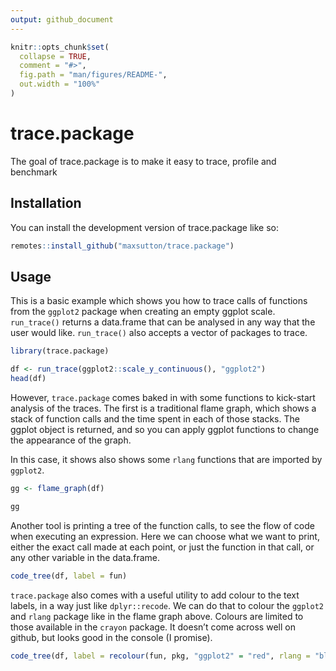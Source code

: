 ```yaml
---
output: github_document
---
```


<!-- README.md is generated from README.Rmd. Please edit that file -->

```r
knitr::opts_chunk$set(
  collapse = TRUE,
  comment = "#>",
  fig.path = "man/figures/README-",
  out.width = "100%"
)
```

# trace.package

<!-- badges: start -->
<!-- badges: end -->

The goal of trace.package is to make it easy to trace, profile and benchmark 

## Installation

You can install the development version of trace.package like so:

```r
remotes::install_github("maxsutton/trace.package")
```

## Usage

This is a basic example which shows you how to trace calls of functions from the
`ggplot2` package when creating an empty ggplot scale. `run_trace()` returns a
data.frame that can be analysed in any way that the user would like.
`run_trace()` also accepts a vector of packages to trace.

```r
library(trace.package)

df <- run_trace(ggplot2::scale_y_continuous(), "ggplot2")
head(df)
```

However, `trace.package` comes baked in with some functions to kick-start
analysis of the traces. The first is a traditional flame graph, which shows a
stack of function calls and the time spent in each of those stacks. The ggplot
object is returned, and so you can apply ggplot functions to change the
appearance of the graph.

In this case, it shows also shows some `rlang` functions that are imported by
`ggplot2`.

```r
gg <- flame_graph(df)

gg
```
Another tool is printing a tree of the function calls, to see the flow of code
when executing an expression. Here we can choose what we want to print, either
the exact call made at each point, or just the function in that call, or any
other variable in the data.frame.

```r
code_tree(df, label = fun)
```

`trace.package` also comes with a useful utility to add colour to the text
labels, in a way just like `dplyr::recode`. We can do that to colour the
`ggplot2` and `rlang` package like in the flame graph above. Colours are limited
to those available in the `crayon` package. It doesn't come across well on
github, but looks good in the console (I promise).

```r
code_tree(df, label = recolour(fun, pkg, "ggplot2" = "red", rlang = "blue"))
```





